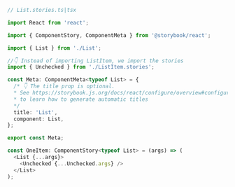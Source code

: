 ```ts
// List.stories.ts|tsx

import React from 'react';

import { ComponentStory, ComponentMeta } from '@storybook/react';

import { List } from './List';

//👇 Instead of importing ListItem, we import the stories
import { Unchecked } from './ListItem.stories';

const Meta: ComponentMeta<typeof List> = {
  /* 👇 The title prop is optional.
  * See https://storybook.js.org/docs/react/configure/overview#configure-story-loading
  * to learn how to generate automatic titles
  */
  title: 'List',
  component: List,
};

export const Meta;

const OneItem: ComponentStory<typeof List> = (args) => (
  <List {...args}>
    <Unchecked {...Unchecked.args} />
  </List>
);
```
